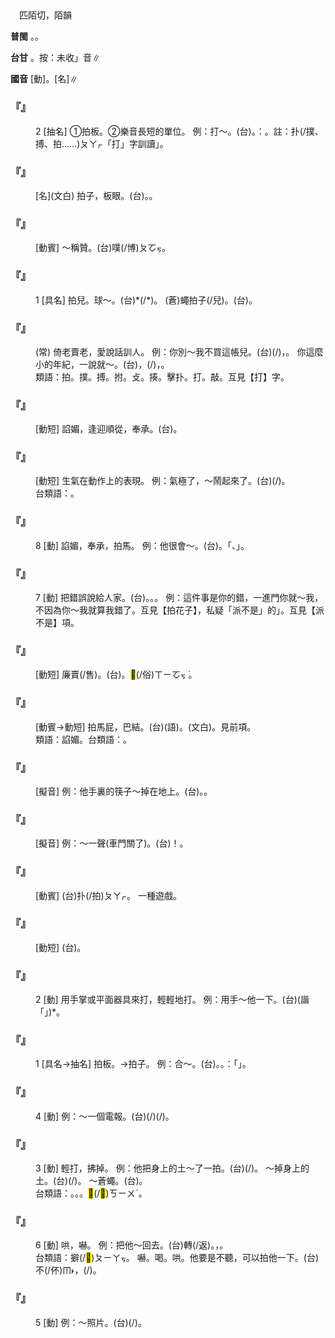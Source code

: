 
=={{ruby|拍|ㄆㄞ}}==

　匹陌切，陌韻

'''普閩''' {{ruby|(文)|ㄆㄧㆤㆶ}}。{{ruby|(白)|ㄆㄚㆷ}}。

'''台甘''' {{ruby|(文)|ㄆㄧㆤㆶ}}。按：未收{{ruby|「|ㄆㄚㆷ}}」音∥

'''國音''' {{ruby|(語)|ㄆㄞ}}[動]。{{ruby|(文)|ㄆㄛˋ}}[名]∥

    

==='''『{{ruby|拍|ㄆㄞ}}{{ruby|子|·ㄗˇ}}』'''===
:2  [抽名] ①拍板。②樂音長短的單位。 例：打～。(台){{ruby|扑|ㄆㄚㆷ}}{{ruby|拍|ㄆㄧㆤㆶ}}。{{ruby|台|ㄉㄞˊ}}{{ruby|諺|ㆣㄢ˫}}{{ruby|講|ㄍㆲˋ}}：{{ruby|豬|ㄉㄨ/ㄉㄧ}}{{ruby|母|ㆠㄜˋ/ㆠㄨˋ}}{{ruby|近|ㄍㄨㄣ˫/ㄍㄧㄣ˫}}{{ruby|戲|ㄏㄧ˪}}{{ruby|館|ㄍㄨㄢˋ}}{{ruby|邊|ㄅㆪ}}{{ruby|<mark>&#xffa45;</mark>|ㆠㆤ˫/ㆠㄨㆤ˫}}{{ruby|吹|ㄘㄨㆤ}}{{ruby|簫|ㄒㄧㄠ}}{{ruby|亦|ㄧㄚㆷ ͘}}{{ruby|會|ㄨㆤ˫/ㆤ˫}}{{ruby|扑|ㄆㄚㆷ}}{{ruby|拍|ㄆㄧㆤㆶ}}。註：扑(/撲、搏、拍……)<rt>ㄆㄚㆷ</rt>{{ruby|或|ㄧㄚㆷ ͘}}{{ruby|用|ㄧㆲ˫}}「打」字訓讀{{ruby|「|ㄆㄚㆷ}}」。
    

==='''『{{ruby|節|ㄐㄧㄝˊ}}{{ruby|拍|ㄆㄞ}}』'''===
: [名](文白) 拍子，板眼。(台){{ruby|拍|ㄆㄧㆤㆶ}}。{{ruby|板|ㄅㄢˋ}}。
    

==='''『{{ruby|拍|ㄆㄞ}}{{ruby|手|ㄕㄡˇ}}』'''===
: [動賓] ～稱贊。(台){{ruby|扑|ㄆㄚㆷ}}{{ruby|手|ㄑㄧㄨˋ}}噗(/博)<rt>ㄆㆦㆶ</rt>{{ruby|仔|ㄚ}}{{ruby|呵|ㄜ}}{{ruby|咾|ㄌㄜˋ}}。
    

==='''『{{ruby|拍|ㄆㄞ}}{{ruby|子|·ㄗˇ}}』'''===
:1  [具名] 拍兒。球～。(台){{ruby|球|ㄍㄧㄨˊ}}{{ruby|桮|ㄅㄨㆤ}}*(/{{ruby|<mark>&#xffbd4;</mark>|ㄏㄧㄚ˫}}*)。 (蒼)蠅拍子(/兒)。(台){{ruby|拍|ㄆㄚㆷ}}{{ruby|胡|ㄏㆦˊ}}{{ruby|蠅|ㄒㄧㄣˊ}}{{ruby|丌|ㆤ}}。
    

==='''『{{ruby|拍|ㄆㄞ}}{{ruby|老|ㄌㄠˇ}}{{ruby|腔|ㄑㄧㄤ}}{{ruby|兒|ㄦ}}』'''===
: (常) 倚老賣老，愛說話訓人。 例：你別～我不買這帳兒。(台){{ruby|汝|ㄌㄧˋ}}{{ruby|免|ㆠㄧㄢˋ}}{{ruby|靠|ㄎㄜ˪}}{{ruby|講|ㄍㆲˋ}}{{ruby|→|ㄍㆲ}}{{ruby|食|ㄐㄧㄚㆷ ͘}}{{ruby|老|ㄌㄠ˫}}{{ruby|著|ㄉㄧㄜㆷ}}(/{{ruby|都|ㄉㄜ˫}}){{ruby|<mark>&#xffa49;</mark>|ㆠㆤㆷ/ㆠㄨㆤㆷ}}{{ruby|教|ㄍㄚ˪}}{{ruby|示|ㄒㄧ˪}}{{ruby|人|·ㄌㄤˊ}}，{{ruby|我|ㆣㄨㄚˋ}}{{ruby|即|ㄐㄧㄚㆷ}}{{ruby|是|ㄒㄧ˫}}{{ruby|無|ㆠㄜˊ}}{{ruby|懾|ㄌㄧㄚㆴ}}。 你這麼小的年紀，一說就～。(台){{ruby|汝|ㄌㄧˋ}}{{ruby|即|ㄐㄧㄚㆷ}}{{ruby|恁|ㄌㄧㄣ˪}}{{ruby|細|ㄙㄨㆤ˪/ㄙㆤ˪}}{{ruby|漢|ㄏㄢ˪}}，{{ruby|見|ㄍㄧㄢ˪}}{{ruby|講|ㄍㆲˋ}}{{ruby|著|ㄉㄧㄜㆷ}}(/{{ruby|都|ㄉㄜ˫}}){{ruby|那|ㄋㄚˋ}}{{ruby|大|ㄉㄨㄚ˫}}{{ruby|人|ㄌㄤˊ}}，{{ruby|免|ㆠㄧㄢˋ}}{{ruby|假|ㄍㆤˋ}}{{ruby|博|ㄆㆦㆶ}}。
:類語：拍。撲。搏。拊。攴。揍。擊扑。打。敲。互見【打】字。
:
    

==='''『{{ruby|拍|ㄆㄞ}}{{ruby|馬|ㄇㄚˇ}}{{ruby|屁|ㄆㄧˋ}}』'''===
: [動短] 諂媚，逢迎順從，奉承。(台){{ruby|<mark>&#xffa55;</mark>|ㆣㄠˊ}}{{ruby|扶|ㄆㆦˊ}}{{ruby|頂|ㄉㄧㄥˋ}}{{ruby|司|ㄒㄧ}}。
    

==='''『{{ruby|拍|ㄆㄞ}}{{ruby|桌|ㄓㄨㄛ}}{{ruby|子|·ㄗˇ}}』'''===
: [動短] 生氣在動作上的表現。 例：氣極了，～鬧起來了。(台){{ruby|一|ㄐㄧㆵ ͘}}{{ruby|下|·ㆤ˫}}{{ruby|受|ㄒㄧㄨ˫}}{{ruby|氣|ㄎㄧ˪}}{{ruby|著|ㄉㄧㄜㆷ}}(/{{ruby|都|ㄉㄜ˫}}){{ruby|開|ㄎㄞ}}{{ruby|始|ㄒㄧˋ}}{{ruby|搭|ㄉㄚㆷ}}{{ruby|椅|ㄧˋ}}{{ruby|搭|ㄉㄚㆷ}}{{ruby|桌|ㄉㄜㆷ}}。
:台類語：{{ruby|頓|ㄉㆭ˪}}{{ruby|椅|ㄧˋ}}{{ruby|頓|ㄉㆭ˪}}{{ruby|桌|ㄉㄜㆷ}}。
:
    

==='''『{{ruby|拍|ㄆㄞ}}』'''===
:8  [動] 諂媚，奉承，拍馬。 例：他很會～。(台){{ruby|伊|ㄧ}}{{ruby|真|ㄐㄧㄣ˫}}{{ruby|<mark>&#xffa55;</mark>|ㆣㄠˊ}}{{ruby|扶|ㄆㆦˊ}}。{{ruby|俗|ㄒㄧㆦㆶ ͘}}{{ruby|語|ㆣㄨˋ/ㆣㄧˋ}}{{ruby|講|ㄍㆲˋ}}「{{ruby|扶|ㄆㆦˊ}}{{ruby|尻|ㄎㄚ}}{{ruby|穿|ㄘㆭ}}、{{ruby|扶|ㄆㆦˊ}}{{ruby|卵|ㄌㄢ˫}}{{ruby|脬|ㄆㄚ}}」。
    

==='''『{{ruby|拍|ㄆㄞ}}』'''===
:7  [動] 把錯誤說給人家。(台){{ruby|哄|ㄏㄤˋ}}。{{ruby|嚇|ㄏㆥㆷ}}。{{ruby|賴|ㄌㄨㄚ˫}}。 例：這件事是你的錯，一進門你就～我，不因為你～我就算我錯了。互見【拍花子】，私疑「派不是」的{{ruby|「|ㄆㄞˋ}}{{ruby|→|ㄆㄞ}}」。互見【派不是】項。
    

==='''『{{ruby|拍|ㄆㄞ}}{{ruby|賣|ㄇㄞˋ}}』'''===
: [動短] 廉賣(/售)。(台){{ruby|拍|ㄆㄚㆷ}}{{ruby|賣|ㆠㄨㆤ˫/ㆠㆤ˫}}。{{ruby|扑|ㄆㄚㆷ}}<mark>&#xffc4b;</mark>(/俗)<rt>ㄒㄧㆦㆶ ͘</rt>{{ruby|賣|ㆠㄨㆤ˫/ㆠㆤ˫}}。
    

==='''『{{ruby|拍|ㄆㄞ}}{{ruby|馬|ㄇㄚˇ}}』'''===
: [動賓→動短] 拍馬屁，巴結。(台){{ruby|扶|ㄆㆦˊ}}(語)。{{ruby|巴|ㄅㄚ}}{{ruby|結|ㄍㄧㄚㆵ}}(文白)。見前項。
:類語：諂媚。台類語：{{ruby|扶|ㄆㆦˊ}}{{ruby|<mark>&#xffb72;</mark>|ㄌㄢ˫}}{{ruby|葩|ㄆㄚ}}。
:
    

==='''『{{ruby|拍|ㄆㄞ}}{{ruby|拉|ㄌㄚ}}』'''===
: [擬音] 例：他手裏的筷子～掉在地上。(台){{ruby|<mark>&#xf91ab;</mark>|ㄎㆦㆶ}}{{ruby|落|ㄌㆦㆶ ͘}}{{ruby|一|ㄐㄧㆵ ͘}}{{ruby|下|·ㆤ˫}}。{{ruby|落|ㄌㄚㆶ}}{{ruby|落|ㄌㄜㆷ ͘}}{{ruby|塗|ㄊㆦˊ}}{{ruby|腳|ㄎㄚ}}。
    

==='''『{{ruby|拍|ㄆㄞ}}{{ruby|達|ㄉㄚˊ}}』'''===
: [擬音] 例：～一聲(車門關了)。(台){{ruby|乓|ㄆㄧㄤ}}{{ruby|→|ㄆㄧㄤ˪}}{{ruby|啊|ㄚ}}！{{ruby|一|ㄐㄧㆵ ͘}}{{ruby|下|·ㆤ˫}}。
    

==='''『{{ruby|拍|ㄆㄞ}}{{ruby|球|ㄑㄧㄡˊ}}』'''===
: [動賓] (台)扑(/拍)<rt>ㄆㄚㆷ</rt>{{ruby|球|ㄍㄧㄨˊ}}。 一種遊戲。
    

==='''『{{ruby|拍|ㄆㄞ}}{{ruby|花|ㄏㄨㄚ}}』'''===
: [動短] (台){{ruby|拐|ㄍㄨㄞˋ}}{{ruby|騙|ㄆㄧㄢ˪}}{{ruby|人|ㄌㄤˊ}}{{ruby|→|ㄌㄤ˫}}{{ruby|丌|ㆤ}}{{ruby|<mark>&#xffb51;</mark>|ㆣㄧㄣˋ}}{{ruby|孲|ㄚˋ}}{{ruby|去|ㄎㄧ˪}}{{ruby|賣|ㆠㆤ˫/ㆠㄨㆤ˫}}。
    

==='''『{{ruby|拍|ㄆㄞ}}』'''===
:2  [動] 用手掌或平面器具來打，輕輕地打。 例：用手～他一下。(台){{ruby|用|ㄧㆲ˫}}{{ruby|手|ㄑㄧㄨˋ}}{{ruby|共|ㄍㄤ˫}}{{ruby|→|ㄍㄚ˫}}(諧「{{ruby|加|ㄍㄚ}}」){{ruby|扑|ㄆㄚㆷ}}{{ruby|搭|ㄉㄚㆷ}}*{{ruby|一|ㄐㄧㆵ ͘}}{{ruby|下|·ㆤ˫}}。
    

==='''『{{ruby|拍|ㄆㄞ}}』'''===
:1  [具名→抽名] 拍板。→拍子。 例：合～。(台){{ruby|落|ㄌㄜㆷ ͘}}{{ruby|板|ㄅㄢˋ}}。{{ruby|二|ㄋㆭ˫}}{{ruby|分|ㄏㄨㄣ˫}}{{ruby|之|ㄐㄧ}}{{ruby|一|ㄧㆵ}}{{ruby|拍|ㄆㄧㆤㆶ}}。{{ruby|按|ㄢ˪}}：{{ruby|<mark>&#xffacb;</mark>|ㄗㆤ}}「{{ruby|拍|ㄆㄧㆤㆶ}}」{{ruby|是|ㄒㄧ˫}}{{ruby|樂|ㆣㄚㆶ ͘}}{{ruby|音|ㄧㆬ}}{{ruby|長|ㄉㆭˊ}}{{ruby|短|ㄉㆤˋ/ㄉㄜ〾ˋ}}{{ruby|丌|ㆤ}}{{ruby|名|ㄇㄧㄚˊ}}。
    

==='''『{{ruby|拍|ㄆㄞ}}』'''===
:4  [動] 例：～一個電報。(台){{ruby|摃|ㄍㆲ˪}}(/{{ruby|扑|ㄆㄚㆷ}}){{ruby|一|ㄐㄧㆵ ͘}}{{ruby|通|ㄊㆲ}}(/{{ruby|張|ㄉㄧㆧ/ㄉㄧㆫ}}){{ruby|電|ㄉㄧㄢ˫}}{{ruby|報|ㄅㄜ˪}}。
    

==='''『{{ruby|拍|ㄆㄞ}}』'''===
:3  [動] 輕打，拂掉。 例：他把身上的土～了一拍。(台){{ruby|伊|ㄧ}}{{ruby|將|ㄐㄧㆲ}}{{ruby|身|ㄒㄧㄥ}}{{ruby|軀|ㄎㄨ}}{{ruby|丌|ㆤ}}{{ruby|土|ㄊㆦˊ}}{{ruby|拌|ㄅㄨㄚ˫}}{{ruby|拌|ㄅㄨㄚ˫}}(/{{ruby|拍|ㄆㄚㆷ}}{{ruby|拍|ㄆㄚㆷ}}){{ruby|咧|ㄌㆤ˪}}。 ～掉身上的土。(台){{ruby|拌|ㄅㄨㄚ˫}}{{ruby|身|ㄒㄧㄥ}}{{ruby|軀|ㄎㄨ}}(/{{ruby|衫|ㄙㆩ}}){{ruby|丌|ㆤ}}{{ruby|土|ㄊㆦˊ}}。 ～蒼蠅。(台){{ruby|扑|ㄆㄚㆷ}}{{ruby|胡|ㄏㆦˊ}}{{ruby|蠅|ㄒㄧㄣˊ}}。
:台類語：{{ruby|拍|ㄆㄚㆷ}}。{{ruby|拌|ㄅㄨㄚ˫}}。{{ruby|<mark>&#xffab6;</mark>|ㄅㄨㆤˋ}}。<mark>&#xffca6;</mark>(/<mark>&#xf8e49;</mark>)<rt>ㄎㄧㄨˋ</rt>。
:
    

==='''『{{ruby|拍|ㄆㄞ}}』'''===
:6  [動] 哄，嚇。 例：把他～回去。(台){{ruby|共|ㄍㄤ˫}}{{ruby|→|ㄍㄚ˫}}{{ruby|伊|ㄧ}}{{ruby|嚇|ㄏㆥㆷ}}{{ruby|倒|ㄉㄜˋ}}轉(/返){{ruby|·|ㄉㆭˋ}}{{ruby|去|·ㄎㄧ˪}}。{{ruby|用|ㄧㆲ˫/ㄧㄥ˫}}{{ruby|哄|ㄏㄤˋ}}{{ruby|嚇|ㄏㄧㆤㆶ}}{{ruby|丌|ㆤ}}{{ruby|話|ㄨㆤ˫}}，{{ruby|用|ㄧㆲ˫/ㄧㄥ˫}}{{ruby|哄|ㄏㄤˋ}}{{ruby|頭|ㄊㄠˊ}}。
:台類語：擗(/<mark>&#xf8e66;</mark>)<rt>ㄆㄧㄚㆶ</rt>。 嚇。喝。哄。他要是不聽，可以拍他一下。(台){{ruby|伊|ㄧ}}{{ruby|若|ㄋㄚ˫}}不(/伓)<rt>ㆬ˫</rt>{{ruby|答|ㄉㄚㆷ}}{{ruby|應|ㄧㄥ˪}}，{{ruby|會|ㄨㆤ˫/ㆤ˫}}{{ruby|用|ㄧㆲ˫/ㄧㄥ˫}}{{ruby|得|ㄉㄧㆵ}}{{ruby|共|ㄍㄤ˫}}{{ruby|→|ㄍㄚ˫}}(/{{ruby|加|ㄍㄚ˫}}){{ruby|哄|ㄏㄤˋ}}{{ruby|一|ㄐㄧㆵ ͘}}{{ruby|下|·ㆤ˫}}。
:
    

==='''『{{ruby|拍|ㄆㄞ}}』'''===
:5  [動] 例：～照片。(台){{ruby|翕|ㄏㄧㆴ}}{{ruby|相|ㄒㄧㆲ˪}}(/{{ruby|像|ㄒㄧㆲ˫}})。
    

